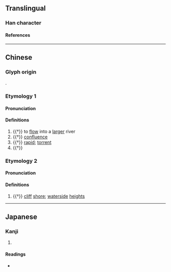 {{also|潀}}
{{character info/new}}
==Translingual==

===Han character===
{{Han char|rn=85|rad=水|as=12|sn=15|four=|canj=EHWO|ids=⿰氵衆}}

====References====
{{Han ref|kx=0650.040|dkj=18262|dj=1060.080|hdz=31744.070|uh=6F68}}

----

==Chinese==
{{zh-forms|v=潀}}

===Glyph origin===
{{Han etym}}
{{Han compound|水|衆|ls=psc|c1=s|c2=p|t1=water}}.

===Etymology 1===

====Pronunciation====
{{zh-pron
|m=cóng
|mc=y
|oc=y
|ma=
|cat=v,n
}}

====Definitions====
{{zh-hanzi}}

# {{†}} {{lb|zh|of a small river}} to [[flow]] into a [[large]]r river
# {{†}} [[confluence]] {{gl|place where flowing bodies of water meet}}
# {{†}} [[rapid]]; [[torrent]]
# {{†}} {{zh-alt-form|淙|[[sound]] of [[water]]}}

===Etymology 2===

====Pronunciation====
{{zh-pron
|m=zōng
|c=zung1
|ma=
|cat=n
}}

====Definitions====
{{zh-hanzi}}

# {{†}} [[cliff]] [[shore]]; [[waterside]] [[height]]s

----

==Japanese==

===Kanji===
{{ja-kanji|grade=|rs=水12}}

# {{rfdef|ja|sort=水12}}

====Readings====
* {{ja-readings|on=[[そう]] (sō), [[ず]] (zu), [[しょう]] (shō), [[しゅ]] (shu), [[ぞう]] (zō)|kun=[[あつまる]] (atsumaru), [[みずあい]] (mizuai), [[きし]] (kishi)}}